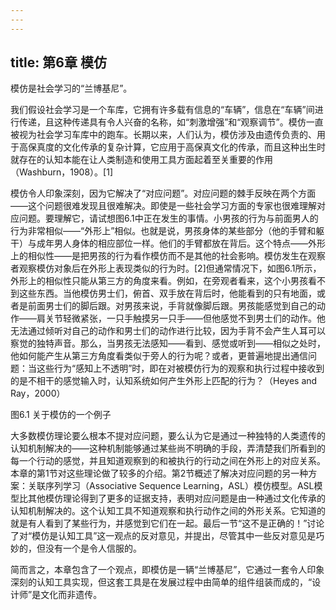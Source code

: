 ```yaml
---
---
---
```

title: 第6章 模仿
---




模仿是社会学习的“兰博基尼”。

我们假设社会学习是一个车库，它拥有许多载有信息的“车辆”，信息在“车辆”间进行传递，且这种传递具有令人兴奋的名称，如“刺激增强”和“观察调节”。模仿一直被视为社会学习车库中的跑车。长期以来，人们认为，模仿涉及由遗传负责的、用于高保真度的文化传承的复杂计算，它应用于高保真文化的传承，而且这种出生时就存在的认知本能在让人类制造和使用工具方面起着至关重要的作用（Washburn，1908）。[1]

模仿令人印象深刻，因为它解决了“对应问题”。对应问题的棘手反映在两个方面——这个问题很难发现且很难解决。即使是一些社会学习方面的专家也很难理解对应问题。要理解它，请试想图6.1中正在发生的事情。小男孩的行为与前面男人的行为非常相似——“外形上”相似。也就是说，男孩身体的某些部分（他的手臂和躯干）与成年男人身体的相应部位一样。他们的手臂都放在背后。这个特点——外形上的相似性——是把男孩的行为看作模仿而不是其他的社会影响。模仿发生在观察者观察模仿对象后在外形上表现类似的行为时。[2]但通常情况下，如图6.1所示，外形上的相似性只能从第三方的角度来看。例如，在旁观者看来，这个小男孩看不到这些东西。当他模仿男士们，俯首、双手放在背后时，他能看到的只有地面，或者是前面男士们的脚后跟。对男孩来说，手背就像脚后跟。男孩能感觉到自己的动作——肩关节轻微紧张，一只手触摸另一只手——但他感觉不到男士们的动作。他无法通过倾听对自己的动作和男士们的动作进行比较，因为手背不会产生人耳可以察觉的独特声音。那么，当男孩无法感知——看到、感觉或听到——相似之处时，他如何能产生从第三方角度看类似于旁人的行为呢？或者，更普遍地提出通信问题：当这些行为“感知上不透明”时，即在对被模仿行为的观察和执行过程中接收到的是不相干的感觉输入时，认知系统如何产生外形上匹配的行为？（Heyes and Ray，2000）



图6.1 关于模仿的一个例子



大多数模仿理论要么根本不提对应问题，要么认为它是通过一种独特的人类遗传的认知机制解决的——这种机制能够通过某些尚不明确的手段，弄清楚我们所看到的每一个行动的感觉，并且知道观察到的和被执行的行动之间在外形上的对应关系。本章的第1节对这些理论做了较多的介绍。第2节概述了解决对应问题的另一种方案：关联序列学习（Associative Sequence Learning，ASL）模仿模型。ASL模型比其他模仿理论得到了更多的证据支持，表明对应问题是由一种通过文化传承的认知机制解决的。这个认知工具不知道观察和执行动作之间的外形关系。它知道的就是有人看到了某些行为，并感觉到它们在一起。最后一节“这不是正确的！”讨论了对“模仿是认知工具”这一观点的反对意见，并提出，尽管其中一些反对意见是巧妙的，但没有一个是令人信服的。

简而言之，本章包含了一个观点，即模仿是一辆“兰博基尼”，它通过一套令人印象深刻的认知工具实现，但这套工具是在发展过程中由简单的组件组装而成的，“设计师”是文化而非遗传。